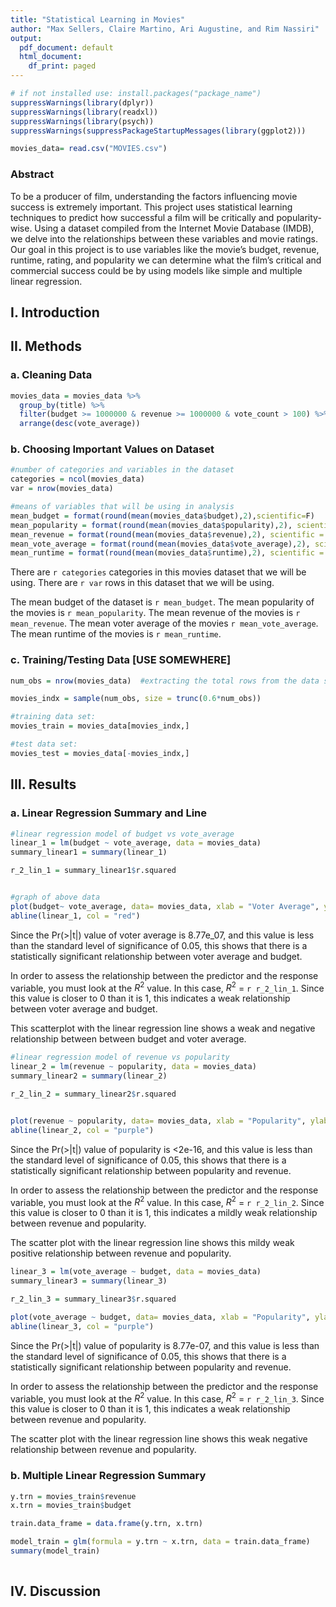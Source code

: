 ```yaml
---
title: "Statistical Learning in Movies"
author: "Max Sellers, Claire Martino, Ari Augustine, and Rim Nassiri"
output:
  pdf_document: default
  html_document:
    df_print: paged
---
```


```r
# if not installed use: install.packages("package_name")
suppressWarnings(library(dplyr))
suppressWarnings(library(readxl))
suppressWarnings(library(psych))
suppressWarnings(suppressPackageStartupMessages(library(ggplot2)))
```

```r
movies_data= read.csv("MOVIES.csv")
```


### Abstract

To be a producer of film, understanding the factors influencing movie success is extremely important. This project uses statistical learning techniques to predict how successful a film will be critically and popularity-wise. Using a dataset compiled from the Internet Movie Database (IMDB), we delve into the relationships between these variables and movie ratings. Our goal in this project is to use variables like the movie’s budget, revenue, runtime, rating, and popularity we can determine what the film’s critical and commercial success could be by using models like simple and multiple linear regression. 

## I. Introduction

## II. Methods

### a. Cleaning Data
```r
movies_data = movies_data %>%
  group_by(title) %>%
  filter(budget >= 1000000 & revenue >= 1000000 & vote_count > 100) %>%
  arrange(desc(vote_average))
```

### b. Choosing Important Values on Dataset
```r

#number of categories and variables in the dataset
categories = ncol(movies_data)
var = nrow(movies_data)

#means of variables that will be using in analysis
mean_budget = format(round(mean(movies_data$budget),2),scientific=F)
mean_popularity = format(round(mean(movies_data$popularity),2), scientific = F)
mean_revenue = format(round(mean(movies_data$revenue),2), scientific = F)
mean_vote_average = format(round(mean(movies_data$vote_average),2), scientific = F)
mean_runtime = format(round(mean(movies_data$runtime),2), scientific = F)

```

There are `r categories` categories in this movies dataset that we will be using. 
There are `r var` rows in this dataset that we will be using.  

The mean budget of the dataset is `r mean_budget`.
The mean popularity of the movies is `r mean_popularity`.
The mean revenue of the movies is `r mean_revenue`.
The mean voter average of the movies `r mean_vote_average`.
The mean runtime of the movies is `r mean_runtime`. 


### c. Training/Testing Data [USE SOMEWHERE]
```r

num_obs = nrow(movies_data)  #extracting the total rows from the data set

movies_indx = sample(num_obs, size = trunc(0.6*num_obs))

#training data set:
movies_train = movies_data[movies_indx,]

#test data set:
movies_test = movies_data[-movies_indx,]
```


## III. Results

### a. Linear Regression Summary and Line
```r
#linear regression model of budget vs vote_average
linear_1 = lm(budget ~ vote_average, data = movies_data)
summary_linear1 = summary(linear_1)

r_2_lin_1 = summary_linear1$r.squared


#graph of above data
plot(budget~ vote_average, data= movies_data, xlab = "Voter Average", ylab = "Budget", main = "Scatterplot of Budget vs Voter Average")
abline(linear_1, col = "red")
```

Since the Pr(>|t|) value of voter average is 8.77e_07, and this value is less than the standard level of significance of 0.05, this shows that there is a statistically significant relationship between voter average and budget.

In order to assess the relationship between the predictor and the response variable, you must look at the $R^2$ value. In this case, $R^2$ = `r r_2_lin_1`. Since this value is closer to 0 than it is 1, this indicates a weak relationship between voter average and budget.

This scatterplot with the linear regression line shows a weak and negative relationship between between budget and voter average.



```r
#linear regression model of revenue vs popularity
linear_2 = lm(revenue ~ popularity, data = movies_data)
summary_linear2 = summary(linear_2)

r_2_lin_2 = summary_linear2$r.squared


plot(revenue ~ popularity, data= movies_data, xlab = "Popularity", ylab = "Revenue", main = "Scatterplot of Revenue vs Popularity")
abline(linear_2, col = "purple")

```

Since the Pr(>|t|) value of popularity is <2e-16, and this value is less than the standard level of significance of 0.05, this shows that there is a statistically significant relationship between popularity and revenue.

In order to assess the relationship between the predictor and the response variable, you must look at the $R^2$ value. In this case, $R^2$ = `r r_2_lin_2`. Since this value is closer to 0 than it is 1, this indicates a mildly weak relationship between revenue and popularity.

The scatter plot with the linear regression line shows this mildy weak positive relationship between revenue and popularity. 



```r
linear_3 = lm(vote_average ~ budget, data = movies_data)
summary_linear3 = summary(linear_3)

r_2_lin_3 = summary_linear3$r.squared

plot(vote_average ~ budget, data= movies_data, xlab = "Popularity", ylab = "Revenue", main = "Scatterplot of Revenue vs Popularity")
abline(linear_3, col = "purple")
```

Since the Pr(>|t|) value of popularity is 8.77e-07, and this value is less than the standard level of significance of 0.05, this shows that there is a statistically significant relationship between popularity and revenue.

In order to assess the relationship between the predictor and the response variable, you must look at the $R^2$ value. In this case, $R^2$ = `r r_2_lin_3`. Since this value is closer to 0 than it is 1, this indicates a weak relationship between revenue and popularity.

The scatter plot with the linear regression line shows this weak negative relationship between revenue and popularity.


### b. Multiple Linear Regression Summary
```r

y.trn = movies_train$revenue
x.trn = movies_train$budget

train.data_frame = data.frame(y.trn, x.trn)

model_train = glm(formula = y.trn ~ x.trn, data = train.data_frame)
summary(model_train)
 
```


## IV. Discussion


